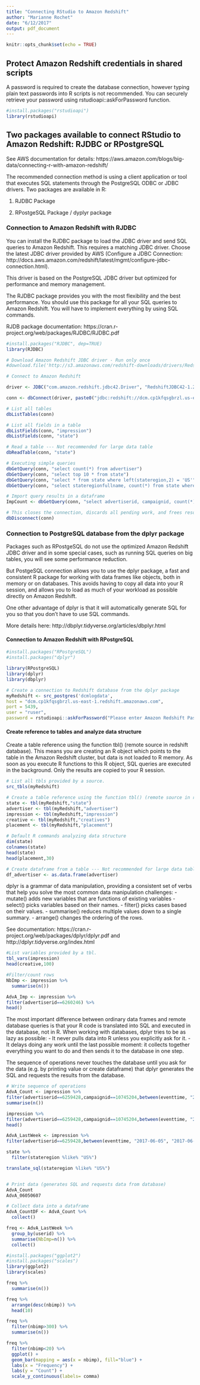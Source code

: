 ```yaml
---
title: "Connecting RStudio to Amazon Redshift"
author: "Marianne Rochet"
date: "6/12/2017"
output: pdf_document
---
```


```r
knitr::opts_chunk$set(echo = TRUE)
```

## Protect Amazon Redshift credentials in shared scripts

A password is required to create the database connection, however typing plain text passwords into R scripts is not recommended. 
You can securely retrieve your password using rstudioapi::askForPassword function.

```r

#install.packages("rstudioapi")
library(rstudioapi)

```

## Two packages available to connect RStudio to Amazon Redshift: RJDBC or RPostgreSQL

See AWS documentation for details: https://aws.amazon.com/blogs/big-data/connecting-r-with-amazon-redshift/

The recommended connection method is using a client application or tool that executes SQL statements through the PostgreSQL ODBC or JDBC drivers. Two packages are available in R:

1. RJDBC Package

2. RPostgeSQL Package / dyplyr package



### Connection to Amazon Redshift with RJDBC

You can install the RJDBC package to load the JDBC driver and send SQL queries to Amazon Redshift. This requires a matching JDBC driver. Choose the latest JDBC driver provided by AWS (Configure a JDBC Connection: http://docs.aws.amazon.com/redshift/latest/mgmt/configure-jdbc-connection.html).

This driver is based on the PostgreSQL JDBC driver but optimized for performance and memory management.

The RJDBC package provides you with the most flexibility and the best performance. You should use this package for all your SQL queries to Amazon Redshift. You will have to implement everything by using SQL commands. 

RJDB package documentation: https://cran.r-project.org/web/packages/RJDBC/RJDBC.pdf


```r

#install.packages("RJDBC", dep=TRUE) 
library(RJDBC)

# Download Amazon Redshift JDBC driver - Run only once
#download.file('http://s3.amazonaws.com/redshift-downloads/drivers/RedshiftJDBC42-1.2.1.1001.jar','RedshiftJDBC42-1.2.1.1001.jar')

# Connect to Amazon Redshift

driver <- JDBC("com.amazon.redshift.jdbc42.Driver", "RedshiftJDBC42-1.2.1.1001.jar")

conn <- dbConnect(driver, paste0("jdbc:redshift://dcm.cp1kfqsgbrzl.us-east-1.redshift.amazonaws.com:5439/dcmlogdata?user=ruser&password=",rstudioapi::askForPassword("Please enter Amazon Redshift Password:")))

```

```r

# List all tables
dbListTables(conn)

# List all fields in a table
dbListFields(conn, "impression")
dbListFields(conn, "state")

# Read a table --- Not recommended for large data table
dbReadTable(conn, "state")

# Executing simple queries
dbGetQuery(conn, "select count(*) from advertiser")
dbGetQuery(conn, "select top 10 * from state")
dbGetQuery(conn, "select * from state where left(stateregion,2) = 'US'")
dbGetQuery(conn, "select stateregionfullname, count(*) from state where left(stateregion,2) = 'US' group by stateregionfullname")

# Import query results in a dataframe
ImpCount <- dbGetQuery(conn, "select advertiserid, campaignid, count(*) as nbImp from impression where trunc(eventtime)='2017-06-12' group by advertiserid, campaignid")

# This closes the connection, discards all pending work, and frees resources (e.g., memory, sockets).
dbDisconnect(conn)

```

### Connection to PostgreSQL database from the dplyr package 

Packages such as RPostgeSQL do not use the optimized Amazon Redshift JDBC driver and in some special cases, such as running SQL queries on big tables, you will see some performance reduction. 

But PostgeSQL connection allows you to use the dplyr package, a fast and consistent R package for working with data frames like objects, both in memory or on databases. This avoids having to copy all data into your R session, and allows you to load as much of your workload as possible directly on Amazon Redshift. 

One other advantage of dplyr is that it will automatically generate SQL for you so that you don't have to use SQL commands. 

More details here: http://dbplyr.tidyverse.org/articles/dbplyr.html

#### Connection to Amazon Redshift with RPostgreSQL

```r

#install.packages("RPostgreSQL")
#install.packages("dplyr")

library(RPostgreSQL)
library(dplyr)
library(dbplyr)

# Create a connection to Redshift database from the dplyr package
myRedshift <- src_postgres('dcmlogdata',
host = "dcm.cp1kfqsgbrzl.us-east-1.redshift.amazonaws.com",
port = 5439,
user = "ruser", 
password = rstudioapi::askForPassword("Please enter Amazon Redshift Password:"))

```

#### Create reference to tables and analyze data structure

Create a table reference using the function tbl() (remote source in redshift database). This means you are creating an R object which points to the table in the Amazon Redshift cluster, but data is not loaded to R memory. As soon as you execute R functions to this R object, SQL queries are executed in the background. Only the results are copied to your R session.

```r

# List all tbls provided by a source.
src_tbls(myRedshift)

# Create a table reference using the function tbl() (remote source in redshift database)
state <- tbl(myRedshift,"state")
advertiser <- tbl(myRedshift,"advertiser")
impression <- tbl(myRedshift,"impression")
creative <- tbl(myRedshift,"creatives")
placement <- tbl(myRedshift,"placement")

# Default R commands analyzing data structure
dim(state)
colnames(state)
head(state)
head(placement,30)

# Create dataframe from a table --- Not recommended for large data table
df_advertiser <- as.data.frame(advertiser)

```

dplyr is a grammar of data manipulation, providing a consistent set of verbs that help you solve the most common data manipulation challenges:
- mutate() adds new variables that are functions of existing variables
- select() picks variables based on their names.
- filter() picks cases based on their values.
- summarise() reduces multiple values down to a single summary.
- arrange() changes the ordering of the rows.

See documentation: https://cran.r-project.org/web/packages/dplyr/dplyr.pdf and http://dplyr.tidyverse.org/index.html

```r

#List variables provided by a tbl.
tbl_vars(impression)
head(creative,100)

#Filter/count rows
NbImp <- impression %>% 
  summarise(n())

AdvA_Imp <- impression %>%
filter(advertiserid==6260246) %>%
head()

```

The most important difference between ordinary data frames and remote database queries is that your R code is translated into SQL and executed in the database, not in R. When working with databases, dplyr tries to be as lazy as possible:
- It never pulls data into R unless you explicitly ask for it.
- It delays doing any work until the last possible moment: it collects together everything you want to do and then sends it to the database in one step.

The sequence of operations never touches the database until you ask for the data (e.g. by printing value or create dataframe) that dplyr generates the SQL and requests the results from the database. 

```r

# Write sequence of operations
AdvA_Count <- impression %>%
filter(advertiserid==6259428,campaignid==10745204,between(eventtime, "2017-06-05", "2017-06-07")) %>%
summarise(n()) 

impression %>%
filter(advertiserid==6259428,campaignid==10745204,between(eventtime, "2017-06-05", "2017-06-07")) %>%
head()

AdvA_LastWeek <- impression %>%
filter(advertiserid==6259428,between(eventtime, "2017-06-05", "2017-06-11"))

state %>%
  filter(stateregion %like% "US%")

translate_sql(stateregion %like% "US%")


# Print data (generates SQL and requests data from database)
AdvA_Count
AdvA_06050607

# Collect data into a dataframe
AdvA_CountDF <- AdvA_Count %>%
  collect()

freq <- AdvA_LastWeek %>%
  group_by(userid) %>%
  summarise(NbImp=n()) %>%
  collect()

```

```r

#install.packages("ggplot2")
#install.packages("scales")
library(ggplot2)
library(scales)

freq %>%
  summarise(n())

freq %>%
  arrange(desc(nbimp)) %>%
  head(10)

freq %>%
  filter(nbimp>300) %>%
  summarise(n())

freq %>%
  filter(nbimp<20) %>%
  ggplot() + 
  geom_bar(mapping = aes(x = nbimp), fill="blue") +
  labs(x = "Frequency") +
  labs(y = "Count") +
  scale_y_continuous(labels= comma)

```

